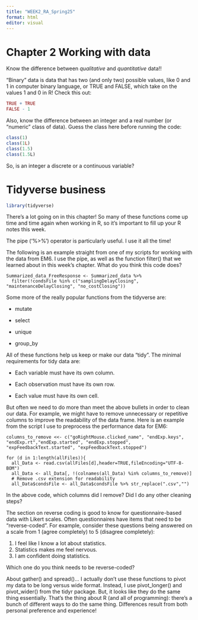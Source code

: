 ---
title: "WEEK2_RA_Spring25"
format: html
editor: visual
---

# Chapter 2 Working with data

Know the difference between *qualitative* and *quantitative* data!!

"Binary" data is data that has two (and only two) possible values, like 0 and 1 in computer binary language, or TRUE and FALSE, which take on the values 1 and 0 in R! Check this out:

```{r}
TRUE + TRUE
FALSE - 1
```

Also, know the difference between an integer and a real number (or "numeric" class of data). Guess the class here before running the code:

```{r}
class(1)
class(1L)
class(1.5)
class(1.5L)
```

So, is an integer a discrete or a continuous variable?

# Tidyverse business

```{r}
library(tidyverse)
```

There's a lot going on in this chapter! So many of these functions come up time and time again when working in R, so it's important to fill up your R notes this week.

The pipe ('%\>%') operator is particularly useful. I use it all the time!

The following is an example straight from one of my scripts for working with the data from EM6. I use the pipe, as well as the function filter() that we learned about in this week's chapter. What do you think this code does?

```         
Summarized_data_FreeResponse <- Summarized_data %>%
  filter(!condsFile %in% c("samplingDelayClosing", "maintenanceDelayClosing", "no_costClosing"))
```

Some more of the really popular functions from the tidyverse are:

-   mutate

-   select

-   unique

-   group_by

All of these functions help us keep or make our data "tidy". The minimal requirements for tidy data are:

-   Each variable must have its own column.

-   Each observation must have its own row.

-   Each value must have its own cell.

But often we need to do more than meet the above bullets in order to clean our data. For example, we might have to remove unnecessary or repetitive columns to improve the readability of the data frame. Here is an example from the script I use to preprocess the performance data for EM6:

```         
columns_to_remove <<- c("goRightMouse.clicked_name", "endExp.keys", "endExp.rt","endExp.started", "endExp.stopped", "expFeedbackText.started", "expFeedbackText.stopped")
                       
for (d in 1:length(allFiles)){
  all_Data <- read.csv(allFiles[d],header=TRUE,fileEncoding="UTF-8-BOM")
  all_Data <- all_Data[, !(colnames(all_Data) %in% columns_to_remove)]
  # Remove .csv extension for readability
  all_Data$condsFile <- all_Data$condsFile %>% str_replace(".csv","") 
```

In the above code, which columns did I remove? Did I do any other cleaning steps?

The section on reverse coding is good to know for questionnaire-based data with Likert scales. Often questionnaires have items that need to be "reverse-coded". For example, consider these questions being answered on a scale from 1 (agree completely) to 5 (disagree completely):

1.  I feel like I know a lot about statistics.
2.  Statistics makes me feel nervous.
3.  I am confident doing statistics.

Which one do you think needs to be reverse-coded?\

About gather() and spread()... I actually don't use these functions to pivot my data to be long versus wide format. Instead, I use pivot_longer() and pivot_wider() from the tidyr package. But, it looks like they do the same thing essentially. That's the thing about R (and all of programming): there's a bunch of different ways to do the same thing. Differences result from both personal preference and experience!
